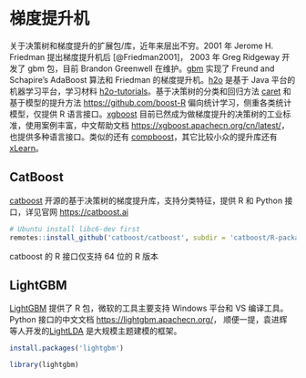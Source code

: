# 梯度提升机 {#chap:gradient-boosting-machine}

<!-- 
[梯度提升相关的论文合集](https://github.com/benedekrozemberczki/awesome-gradient-boosting-papers) 
基于树的梯度提升算法，在分类和回归任务上的表现，介绍基本算法内容后，比较实现方式和效率，寻求最佳工程实战
GBM 算法各种实现的性能比较 <https://github.com/szilard/GBM-perf>，二分类问题的开源实现比较 <https://github.com/szilard/benchm-ml>

useR!2018 Erin LeDell [Machine Learning Tutorial](https://koalaverse.github.io/machine-learning-in-R/)

基于决策树的梯度提升算法

要详细介绍 CatBoost 的例子，具体的参数

https://catboost.ai/docs/concepts/r-quickstart.html

模型接口，训练、测试数据集的描述、要求

https://catboost.ai/docs/concepts/input-data_values-file.html

-->
 

关于决策树和梯度提升的扩展包/库，近年来层出不穷。2001 年 Jerome H. Friedman 提出梯度提升机后 [@Friedman2001]， 2003 年 Greg Ridgeway 开发了 gbm 包，目前 	Brandon Greenwell 在维护。[gbm](https://github.com/gbm-developers/gbm) 实现了 Freund and Schapire's AdaBoost 算法和 Friedman 的梯度提升机。[h2o](https://github.com/h2oai/h2o-3/tree/master/h2o-r) 是基于 Java 平台的机器学习平台，学习材料 [h2o-tutorials](https://github.com/h2oai/h2o-tutorials)。基于决策树的分类和回归方法 [caret](https://github.com/topepo/caret/) 和基于模型的提升方法 <https://github.com/boost-R> 偏向统计学习，侧重各类统计模型，仅提供 R 语言接口。[xgboost](https://github.com/dmlc/xgboost/tree/master/R-package) 目前已然成为做梯度提升的决策树的工业标准，使用案例丰富，中文帮助文档 <https://xgboost.apachecn.org/cn/latest/>，也提供多种语言接口。类似的还有 [compboost](https://github.com/schalkdaniel/compboost)，其它比较小众的提升库还有 [xLearn](https://github.com/aksnzhy/xlearn)。




## CatBoost

[catboost](https://github.com/catboost/catboost) 开源的基于决策树的梯度提升库，支持分类特征，提供 R 和 Python 接口，详见官网 <https://catboost.ai>

```r
# Ubuntu install libc6-dev first
remotes::install_github('catboost/catboost', subdir = 'catboost/R-package')
```

::: {.rmdnote data-latex="{注意}"}
catboost 的 R 接口仅支持 64 位的 R 版本
:::


## LightGBM


[LightGBM](https://github.com/Microsoft/LightGBM/tree/master/R-package) 提供了 R 包，微软的工具主要支持 Windows 平台和 VS 编译工具。 Python 接口的中文文档 <https://lightgbm.apachecn.org/>， 顺便一提，袁进辉 等人开发的[LightLDA](https://github.com/Microsoft/lightlda) 是大规模主题建模的框架。

```r
install.packages('lightgbm')
```

```r
library(lightgbm)
```

